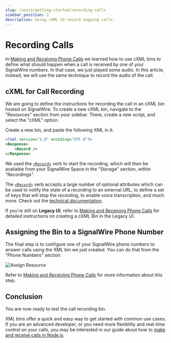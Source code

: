 ```yaml
---
slug: /voice/getting-started/recording-calls
sidebar_position: 2
description: Using cXML to record ongoing calls.
---
```


# Recording Calls

In [Making and Receiving Phone Calls](../making-and-receiving-phone-calls/index.mdx) we learned how to use cXML
bins to define what should happen when a call is received by one of your
SignalWire numbers. In that case, we just played some audio. In this article,
instead, we will use the same technique to record the audio of the call.

## cXML for Call Recording

We are going to define the instructions for recording the call in an cXML bin hosted on
SignalWire. To create a new cXML bin, navigate to the "Resources" section from your sidebar. There, create
a new script, and select the "cXML" option. 

Create a new bin, and paste the following XML in it:

```xml
<?xml version="1.0" encoding="UTF-8"?>
<Response>
    <Record />
</Response>
```

We used the [`<Record>`](/compatibility-api/cxml/voice/record) verb to start the recording, which will then be available from your SignalWire Space in the "Storage" section, within "Recordings".

The [`<Record>`](/compatibility-api/cxml/voice/record) verb accepts a large number of optional attributes which can be used to notify the state of a recording to an external URL, to define a set of keys that will stop the recording, to enable voice transcription, and much more. Check out the [technical documentation](/compatibility-api/cxml/voice/record).


<NewLegacy />

If you're still on **Legacy UI**, refer to [Making and Receiving Phone Calls](../making-and-receiving-phone-calls/index.mdx) for detailed instructions on creating a cXML Bin in the Legacy UI.

## Assigning the Bin to a SignalWire Phone Number

The final step is to configure one of your SignalWire phone numbers to answer calls using the XML bin we just created. You can do that from the "Phone Numbers" section:

![Assign Resource](@image/dashboard/phone-numbers/assign-resource-voice.png)

Refer to [Making and Receiving Phone Calls](../making-and-receiving-phone-calls/index.mdx#receiving-incoming-calls) for more information about this step.

## Conclusion

You are now ready to test the call recording bin.

XML bins offer a quick and easy way to get started with common use cases. If you are an advanced developer, or you need more
flexibility and real-time control on your calls, you may be interested in our
guide about how to [make and receive calls in Node.js](/sdks/realtime-sdk/guides/voice/first-steps-with-voice).
